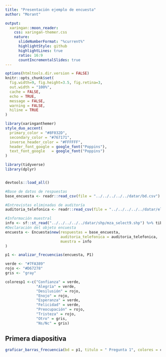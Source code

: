 ```yaml
---
title: "Presentación ejemplo de encuesta"
author: "Morant"

output:
  xaringan::moon_reader:
    css: xaringan-themer.css
    nature:
      slideNumberFormat: "%current%"
      highlightStyle: github
      highlightLines: true
      ratio: 16:9
      countIncrementalSlides: true
---
```


```r
options(htmltools.dir.version = FALSE)
knitr::opts_chunk$set(
  fig.width=9, fig.height=3.5, fig.retina=3,
  out.width = "100%",
  cache = FALSE,
  echo = TRUE,
  message = FALSE, 
  warning = FALSE,
  hiline = TRUE
)
```

```r
library(xaringanthemer)
style_duo_accent(
  primary_color = "#8F032D",
  secondary_color = "#767171",
  inverse_header_color = "#FFFFFF",
  header_font_google = google_font("Poppins"),
  text_font_google   = google_font("Poppins")
)

library(tidyverse)
library(dplyr)


devtools::load_all()

#Base de datos de respuestas
base_encuesta <- readr::read_csv(file = "../../../../../datar/bd.csv")

#Entrevistas eliminadas de auditoría
auditoria_telefonica <- readr::read_csv(file = "../../../../../datar/eliminar.csv")

#Información muestral
info <- sf::st_read("../../../../../datar/shp/mza_select9.shp") %>% tibble::as_tibble()
#Declaración del objeto encuesta
encuesta <- Encuesta$new(respuestas = base_encuesta,
                         auditoria_telefonica = auditoria_telefonica,
                         muestra = info
)
```




```r
p1 <- analizar_frecuencias(encuesta, P1)

verde <- "#7FA389"
rojo <- "#D67278"
gris <- "gray"

coloresp1 <-c("Confianza" = verde,
              "Alegría" = verde,
              "Desilusión" = rojo,
              "Enojo" = rojo,
              "Esperanza" = verde,
              "Felicidad" = verde,
              "Preocupación" = rojo,
              "Tristeza" = rojo,
              "Otro" = gris,
              "Ns/Nc" = gris)
```

## Primera diapositiva

```r
graficar_barras_frecuencia(bd = p1, titulo = " Pregunta 1", colores = coloresp1)
```
